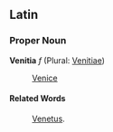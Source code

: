 ==Latin==
===Proper Noun===
'''Venitia''' ''f'' (Plural: [[Venitiae]])

: [[Venice]]

====Related Words====
: [[Venetus]].